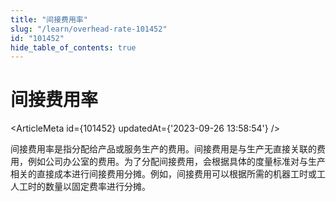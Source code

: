 ```yaml
---
title: "间接费用率"
slug: "/learn/overhead-rate-101452"
id: "101452"
hide_table_of_contents: true
---
```



# 间接费用率

<ArticleMeta id={101452} updatedAt={'2023-09-26 13:58:54'} />
<div className='border-solid border-b border-t-0 my-4 border-[var(--ifm-color-gray-300)]' />

间接费用率是指分配给产品或服务生产的费用。间接费用是与生产无直接关联的费用，例如公司办公室的费用。为了分配间接费用，会根据具体的度量标准对与生产相关的直接成本进行间接费用分摊。例如，间接费用可以根据所需的机器工时或工人工时的数量以固定费率进行分摊。
